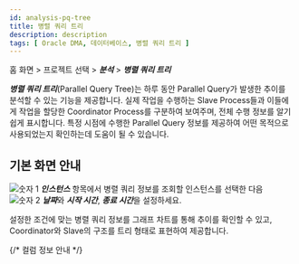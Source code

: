 ```yaml
---
id: analysis-pq-tree
title: 병렬 쿼리 트리
description: description
tags: [ Oracle DMA, 데이터베이스, 병렬 쿼리 트리 ]
---
```


홈 화면 > 프로젝트 선택 > ***분석*** > ***병렬 쿼리 트리***

***병렬 쿼리 트리***(Parallel Query Tree)는 하루 동안 Parallel Query가 발생한 추이를 분석할 수 있는 기능을 제공합니다. 실제 작업을 수행하는 Slave Process들과 이들에게 작업을 할당한 Coordinator Process를 구분하여 보여주며, 전체 수행 정보를 알기 쉽게 표시합니다. 특정 시점에 수행한 Parallel Query 정보를 제공하여 어떤 목적으로 사용되었는지 확인하는데 도움이 될 수 있습니다.

## 기본 화면 안내

<ImgLang img="db-pq-tree.png" desc="병렬 쿼리 트리" />

![숫자 1](/img/number-01.png) ***인스턴스*** 항목에서 병렬 쿼리 정보를 조회할 인스턴스를 선택한 다음 ![숫자 2](/img/number-02.png) ***날짜***와 ***시작 시간***, ***종료 시간***을 설정하세요.

설정한 조건에 맞는 병렬 쿼리 정보를 그래프 차트를 통해 추이를 확인할 수 있고, Coordinator와 Slave의 구조를 트리 형태로 표현하여 제공합니다.


{/* 컬럼 정보 안내 */}

<Oraclecolumn /> 